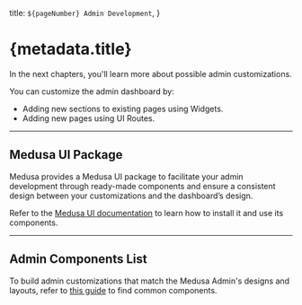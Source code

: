   title: `${pageNumber} Admin Development`,
}

# {metadata.title}

In the next chapters, you'll learn more about possible admin customizations.

You can customize the admin dashboard by:

- Adding new sections to existing pages using Widgets.
- Adding new pages using UI Routes.

---

## Medusa UI Package

Medusa provides a Medusa UI package to facilitate your admin development through ready-made components and ensure a consistent design between your customizations and the dashboard’s design.

Refer to the [Medusa UI documentation](https://docs.medusajs.com/ui) to learn how to install it and use its components.

---

## Admin Components List

To build admin customizations that match the Medusa Admin's designs and layouts, refer to [this guide](!resources!/admin-component) to find common components.
